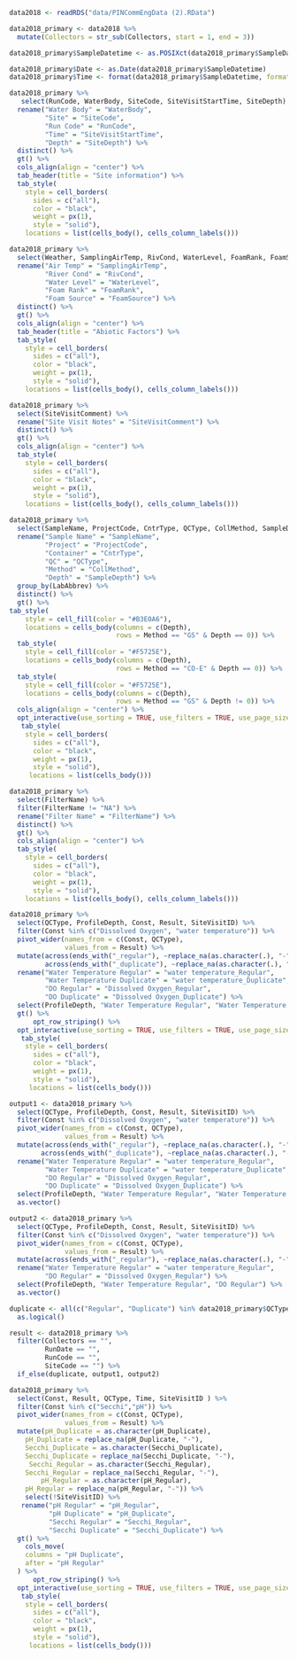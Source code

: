 
```r
data2018 <- readRDS("data/PINCommEngData (2).RData")

data2018_primary <- data2018 %>%
  mutate(Collectors = str_sub(Collectors, start = 1, end = 3))

data2018_primary$SampleDatetime <- as.POSIXct(data2018_primary$SampleDatetime, format = "%m/%d/%Y %H:%M:%S")

data2018_primary$Date <- as.Date(data2018_primary$SampleDatetime)
data2018_primary$Time <- format(data2018_primary$SampleDatetime, format = "%H:%M:%S")
```

```r
data2018_primary %>% 
   select(RunCode, WaterBody, SiteCode, SiteVisitStartTime, SiteDepth) %>%
  rename("Water Body" = "WaterBody",
         "Site" = "SiteCode",
         "Run Code" = "RunCode",
         "Time" = "SiteVisitStartTime",
         "Depth" = "SiteDepth") %>%
  distinct() %>% 
  gt() %>%
  cols_align(align = "center") %>% 
  tab_header(title = "Site information") %>%
  tab_style(
    style = cell_borders(
      sides = c("all"),
      color = "black",
      weight = px(1),
      style = "solid"),
    locations = list(cells_body(), cells_column_labels()))
```

```r
data2018_primary %>% 
  select(Weather, SamplingAirTemp, RivCond, WaterLevel, FoamRank, FoamSource) %>% 
  rename("Air Temp" = "SamplingAirTemp",
         "River Cond" = "RivCond", 
         "Water Level" = "WaterLevel",
         "Foam Rank" = "FoamRank",
         "Foam Source" = "FoamSource") %>%
  distinct() %>% 
  gt() %>%
  cols_align(align = "center") %>%
  tab_header(title = "Abiotic Factors") %>%
  tab_style(
    style = cell_borders(
      sides = c("all"),
      color = "black",
      weight = px(1),
      style = "solid"),
    locations = list(cells_body(), cells_column_labels()))
```

```r
data2018_primary %>% 
  select(SiteVisitComment) %>% 
  rename("Site Visit Notes" = "SiteVisitComment") %>%
  distinct() %>% 
  gt() %>%
  cols_align(align = "center") %>%
  tab_style(
    style = cell_borders(
      sides = c("all"),
      color = "black",
      weight = px(1),
      style = "solid"),
    locations = list(cells_body(), cells_column_labels()))
```

```r
data2018_primary %>% 
  select(SampleName, ProjectCode, CntrType, QCType, CollMethod, SampleDepth, LabAbbrev) %>%
  rename("Sample Name" = "SampleName", 
         "Project" = "ProjectCode", 
         "Container" = "CntrType", 
         "QC" = "QCType",
         "Method" = "CollMethod",
         "Depth" = "SampleDepth") %>%
  group_by(LabAbbrev) %>%
  distinct() %>% 
  gt() %>%
tab_style(
    style = cell_fill(color = "#B3E0A6"),
    locations = cells_body(columns = c(Depth),
                           rows = Method == "GS" & Depth == 0)) %>%
  tab_style(
    style = cell_fill(color = "#F5725E"),
    locations = cells_body(columns = c(Depth),
                           rows = Method == "CO-E" & Depth == 0)) %>%
  tab_style(
    style = cell_fill(color = "#F5725E"),
    locations = cells_body(columns = c(Depth),
                           rows = Method == "GS" & Depth != 0)) %>%
  cols_align(align = "center") %>%
  opt_interactive(use_sorting = TRUE, use_filters = TRUE, use_page_size_select = TRUE, page_size_default = 5, page_size_values = c(5, 10, 25, 50, 100)) %>%
   tab_style(
    style = cell_borders(
      sides = c("all"),
      color = "black",
      weight = px(1),
      style = "solid"),
     locations = list(cells_body()))
```

```r
data2018_primary %>% 
  select(FilterName) %>%
  filter(FilterName != "NA") %>% 
  rename("Filter Name" = "FilterName") %>%
  distinct() %>%
  gt() %>%
  cols_align(align = "center") %>%
  tab_style(
    style = cell_borders(
      sides = c("all"),
      color = "black",
      weight = px(1),
      style = "solid"),
    locations = list(cells_body(), cells_column_labels()))
```

```r
data2018_primary %>%
  select(QCType, ProfileDepth, Const, Result, SiteVisitID) %>%
  filter(Const %in% c("Dissolved Oxygen", "water temperature")) %>%
  pivot_wider(names_from = c(Const, QCType),
              values_from = Result) %>%
  mutate(across(ends_with("_regular"), ~replace_na(as.character(.), "-")),
         across(ends_with("_duplicate"), ~replace_na(as.character(.), "-"))) %>%
  rename("Water Temperature Regular" = "water temperature_Regular",
         "Water Temperature Duplicate" = "water temperature_Duplicate",
         "DO Regular" = "Dissolved Oxygen_Regular",
         "DO Duplicate" = "Dissolved Oxygen_Duplicate") %>%
  select(ProfileDepth, "Water Temperature Regular", "Water Temperature Duplicate", "DO Regular", "DO Duplicate") %>%
  gt() %>%
      opt_row_striping() %>%
  opt_interactive(use_sorting = TRUE, use_filters = TRUE, use_page_size_select = TRUE, page_size_default = 10, page_size_values = c(10, 25, 50, 100)) %>%
   tab_style(
    style = cell_borders(
      sides = c("all"),
      color = "black",
      weight = px(1),
      style = "solid"),
     locations = list(cells_body()))

output1 <- data2018_primary %>%
  select(QCType, ProfileDepth, Const, Result, SiteVisitID) %>%
  filter(Const %in% c("Dissolved Oxygen", "water temperature")) %>%
  pivot_wider(names_from = c(Const, QCType),
              values_from = Result) %>%
  mutate(across(ends_with("_regular"), ~replace_na(as.character(.), "-")),
        across(ends_with("_duplicate"), ~replace_na(as.character(.), "-"))) %>%
  rename("Water Temperature Regular" = "water temperature_Regular",
         "Water Temperature Duplicate" = "water temperature_Duplicate",
         "DO Regular" = "Dissolved Oxygen_Regular",
         "DO Duplicate" = "Dissolved Oxygen_Duplicate") %>%
  select(ProfileDepth, "Water Temperature Regular", "Water Temperature Duplicate", "DO Regular", "DO Duplicate") %>% 
  as.vector()

output2 <- data2018_primary %>%
  select(QCType, ProfileDepth, Const, Result, SiteVisitID) %>%
  filter(Const %in% c("Dissolved Oxygen", "water temperature")) %>%
  pivot_wider(names_from = c(Const, QCType),
              values_from = Result) %>%
  mutate(across(ends_with("_regular"), ~replace_na(as.character(.), "-"))) %>%
  rename("Water Temperature Regular" = "water temperature_Regular",
         "DO Regular" = "Dissolved Oxygen_Regular") %>%
  select(ProfileDepth, "Water Temperature Regular", "DO Regular") %>% 
  as.vector()

duplicate <- all(c("Regular", "Duplicate") %in% data2018_primary$QCType) %>% 
  as.logical()

result <- data2018_primary %>%
  filter(Collectors == "",
         RunDate == "",
         RunCode == "",
         SiteCode == "") %>% 
  if_else(duplicate, output1, output2)

```



```r
data2018_primary %>% 
  select(Const, Result, QCType, Time, SiteVisitID ) %>% 
  filter(Const %in% c("Secchi","pH")) %>% 
  pivot_wider(names_from = c(Const, QCType),
              values_from = Result) %>%
  mutate(pH_Duplicate = as.character(pH_Duplicate),
    pH_Duplicate = replace_na(pH_Duplicate, "-"),
    Secchi_Duplicate = as.character(Secchi_Duplicate),
    Secchi_Duplicate = replace_na(Secchi_Duplicate, "-"),
     Secchi_Regular = as.character(Secchi_Regular),
    Secchi_Regular = replace_na(Secchi_Regular, "-"),
        pH_Regular = as.character(pH_Regular),
    pH_Regular = replace_na(pH_Regular, "-")) %>% 
    select(!SiteVisitID) %>% 
   rename("pH Regular" = "pH_Regular",
          "pH Duplicate" = "pH_Duplicate",
          "Secchi Regular" = "Secchi_Regular",
          "Secchi Duplicate" = "Secchi_Duplicate") %>%
  gt() %>% 
    cols_move(
    columns = "pH Duplicate",
    after = "pH Regular"
  ) %>% 
      opt_row_striping() %>%
  opt_interactive(use_sorting = TRUE, use_filters = TRUE, use_page_size_select = TRUE, page_size_default = 10, page_size_values = c(10, 25, 50, 100)) %>%
   tab_style(
    style = cell_borders(
      sides = c("all"),
      color = "black",
      weight = px(1),
      style = "solid"),
     locations = list(cells_body()))
```




